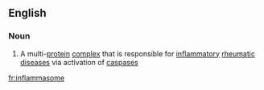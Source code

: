 ==English==

===Noun===
{{en-noun}}

# {{label|en|biochemistry}} A multi-[[protein]] [[complex]] that is responsible for [[inflammatory]] [[rheumatic]] [[disease]]s via activation of [[caspase]]s

[[fr:inflammasome]]